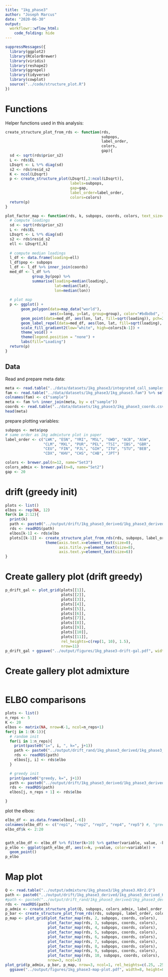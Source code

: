 ```yaml
---
title: "1kg_phase3"
author: "Joseph Marcus"
date: "2020-06-30"
output:
  workflowr::wflow_html:
    code_folding: hide
---
```


```r
suppressMessages({
  library(ggplot2)
  library(RColorBrewer)
  library(viridis)
  library(reshape2)
  library(ggrepel)
  library(tidyverse)
  library(cowplot)
  source("../code/structure_plot.R")
})
```

# Functions

Helper functions used in this analysis:

```r
create_structure_plot_from_rds <- function(rds, 
                                           subpops, 
                                           label_order, 
                                           colors, 
                                           gap){
  sd <- sqrt(rds$prior_s2)
  L <- rds$EL
  LDsqrt <- L %*% diag(sd)
  s2 <- rds$resid_s2
  K <- ncol(LDsqrt)
  p <- create_structure_plot(LDsqrt[,2:ncol(LDsqrt)],
                             labels=subpops, 
                             gap=gap,
                             label_order=label_order,
                             colors=colors)
  return(p)
}

plot_factor_map <- function(rds, k, subpops, coords, colors, text_size=2){
  # compute loadings
  sd <- sqrt(rds$prior_s2)
  L <- rds$EL
  LDsqrt <- L %*% diag(sd)
  s2 <- rds$resid_s2
  ell <- LDsqrt[,k]
  
  # compute median loadings
  l_df <- data.frame(loading=ell)
  l_df$pop <- subpops
  l_df <- l_df %>% inner_join(coords)
  med_df <- l_df %>% 
            group_by(pop) %>% 
            summarise(loading=median(loading), 
                      lat=median(lat), 
                      lon=median(lon))
  
  # plot map
  p <- ggplot() + 
       geom_polygon(data=map_data("world"), 
                    aes(x=long, y=lat, group=group), color="#bdbdbd", fill="#bdbdbd") +
       geom_point(data=med_df, aes(lon, lat, fill=sqrt(loading)), pch=21) +     
       geom_label_repel(data=med_df, aes(lon, lat, fill=sqrt(loading), label=pop), size=text_size) +
       scale_fill_gradient2(low="white", high=colors[k-1]) + 
       theme_void() + 
       theme(legend.position = "none") +
       labs(fill="Loading") 
  return(p)
}
```

## Data

Read and prepare meta data:

```r
meta <- read.table("../data/datasets/1kg_phase3/integrated_call_samples_v3.20130502.ALL.panel", header=T)
fam <- read.table("../data/datasets/1kg_phase3/1kg_phase3.fam") %>% select(V1)
colnames(fam) <- c("sample")
meta <- fam %>% inner_join(meta, by = c("sample"))
coords <- read.table("../data/datasets/1kg_phase3/1kg_phase3_coords.csv", sep=",", header=TRUE)
head(meta)
```

prepare plotting variables:

```r
subpops <- meta$pop
# same order as 1kg admixture plot in paper
label_order <- c("LWK", "ESN", "YRI", "MSL", "GWD", "ACB", "ASW",
                 "CLM", "MXL", "PUR", "PEL", "TSI", "IBS", "GBR", 
                 "CEU", "FIN", "PJL", "GIH", "ITU", "STU", "BEB",
                 "CDX", "KHV", "CHS", "CHB", "JPT")

colors <- brewer.pal(n=12, name="Set3")
colors_admix <- brewer.pal(n=8, name="Set2")
gap <- 20
```

# drift (greedy init)

```r
plots <- list()
elbos <- rep(NA, 12)
for(k in 2:12){
  print(k)
  path <- paste0("../output/drift/1kg_phase3_derived/1kg_phase3_derived_K", k, ".rds")
  rds <- readRDS(path)
  elbos[k-1] <- rds$elbo
  plots[[k-1]] <- create_structure_plot_from_rds(rds, subpops, label_order, colors, gap) +          
                  theme(axis.text.x=element_text(size=0), 
                        axis.title.y=element_text(size=8), 
                        axis.text.y=element_text(size=6))
}
```

# Create gallery plot (drift greedy)

```r
p_drift_gal <- plot_grid(plots[[1]],
                         plots[[2]],
                         plots[[3]],
                         plots[[4]],
                         plots[[5]],
                         plots[[6]],
                         plots[[7]],
                         plots[[8]],
                         plots[[9]],
                         plots[[10]],
                         plots[[11]],
                         rel_heights=c(rep(1, 10), 1.5),
                         nrow=11)
p_drift_gal + ggsave("../output/figures/1kg_phase3-drift-gal.pdf", width=4, height=6)
``` 

# Create gallery plot admixture

```r
```

# ELBO comparisons

```r
plots <- list()
n_reps <- 5
K <- 20
elbos <- matrix(NA, nrow=K-1, ncol=n_reps+1)
for(j in 1:(K-1)){
  # random init
  for(i in 1:n_reps){
    print(paste0("i=", i, ", k=", j+1))
    path <- paste0("../output/drift_rand/1kg_phase3_derived/1kg_phase3_derived_K", j+1, "_rep", i-1, ".rds")
    rds <- readRDS(path)
    elbos[j, i] <- rds$elbo
  }

  # greedy init
  print(paste0("greedy, k=", j+1))
  path <- paste0("../output/drift/1kg_phase3_derived/1kg_phase3_derived_K", j+1, ".rds")
  rds <- readRDS(path)
  elbos[j, n_reps + 1] <- rds$elbo

}
```

plot the elbos:

```r
elbo_df <- as.data.frame(elbos[,-6])
colnames(elbo_df) <- c("rep1", "rep2", "rep3", "rep4", "rep5") #, "greedy")
elbo_df$k <- 2:20


gath_elbo_df <- elbo_df %>% filter(k>10) %>% gather(variable, value, -k)
p_elbo <- ggplot(gath_elbo_df, aes(x=k, y=value, color=variable)) + 
  geom_point() 
p_elbo
```

# Map plot

```r
Q <- read.table("../output/admixture/1kg_phase3/1kg_phase3.K8r2.Q")
path <- paste0("../output/drift/1kg_phase3_derived/1kg_phase3_derived_K", 9, ".rds")
#path <- paste0("../output/drift_rand/1kg_phase3_derived/1kg_phase3_derived_K10_rep4.rds")
rds <- readRDS(path)
p_admix <- create_structure_plot(Q, subpops, colors_admix, label_order, gap)
p_bar <- create_structure_plot_from_rds(rds, subpops, label_order, colors, gap)
p_map <- plot_grid(plot_factor_map(rds, 2, subpops, coords, colors),
                   plot_factor_map(rds, 3, subpops, coords, colors),
                   plot_factor_map(rds, 4, subpops, coords, colors),
                   plot_factor_map(rds, 5, subpops, coords, colors),
                   plot_factor_map(rds, 6, subpops, coords, colors),
                   plot_factor_map(rds, 7, subpops, coords, colors),
                   plot_factor_map(rds, 8, subpops, coords, colors),
                   plot_factor_map(rds, 9, subpops, coords, colors),
                   plot_factor_map(rds, 10, subpops, coords, colors),
                   nrow=3, ncol=3)
plot_grid(p_admix, p_bar, p_map, nrow=3, ncol=1, rel_heights=c(.25, .25, 1)) + 
  ggsave("../output/figures/1kg_phase3-map-plot.pdf", width=8, height=8)
```


